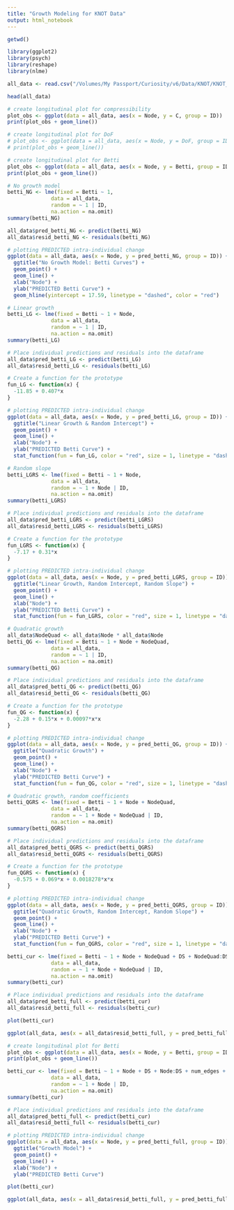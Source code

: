 ```yaml
---
title: "Growth Modeling for KNOT Data"
output: html_notebook
---
```


```r
getwd()
```

```r
library(ggplot2)
library(psych)
library(reshape)
library(nlme)
```

```r
all_data <- read.csv("/Volumes/My Passport/Curiosity/v6/Data/KNOT/KNOT_data_v2.csv", header = TRUE)
```

```r
head(all_data)
```


```r
# create longitudinal plot for compressibility
plot_obs <- ggplot(data = all_data, aes(x = Node, y = C, group = ID))
print(plot_obs + geom_line())
```

```r
# create longitudinal plot for DoF
# plot_obs <- ggplot(data = all_data, aes(x = Node, y = DoF, group = ID))
# print(plot_obs + geom_line())
```

```r
# create longitudinal plot for Betti
plot_obs <- ggplot(data = all_data, aes(x = Node, y = Betti, group = ID))
print(plot_obs + geom_line())
```


```r
# No growth model
betti_NG <- lme(fixed = Betti ~ 1, 
              data = all_data,
              random = ~ 1 | ID, 
              na.action = na.omit)
summary(betti_NG)
```


```r
all_data$pred_betti_NG <- predict(betti_NG)
all_data$resid_betti_NG <- residuals(betti_NG)
```

```r
# plotting PREDICTED intra-individual change
ggplot(data = all_data, aes(x = Node, y = pred_betti_NG, group = ID)) +
  ggtitle("No Growth Model: Betti Curves") +
  geom_point() + 
  geom_line() +
  xlab("Node") + 
  ylab("PREDICTED Betti Curve") +
  geom_hline(yintercept = 17.59, linetype = "dashed", color = "red")
```
```r
# Linear growth
betti_LG <- lme(fixed = Betti ~ 1 + Node, 
              data = all_data,
              random = ~ 1 | ID, 
              na.action = na.omit)
summary(betti_LG)
```

```r
# Place individual predictions and residuals into the dataframe
all_data$pred_betti_LG <- predict(betti_LG)
all_data$resid_betti_LG <- residuals(betti_LG)
```

```r
# Create a function for the prototype
fun_LG <- function(x) {
  -11.85 + 0.407*x
}
```

```r
# plotting PREDICTED intra-individual change
ggplot(data = all_data, aes(x = Node, y = pred_betti_LG, group = ID)) +
  ggtitle("Linear Growth & Random Intercept") +
  geom_point() + 
  geom_line() +
  xlab("Node") + 
  ylab("PREDICTED Betti Curve") +
  stat_function(fun = fun_LG, color = "red", size = 1, linetype = "dashed")
```

```r
# Random slope
betti_LGRS <- lme(fixed = Betti ~ 1 + Node, 
              data = all_data,
              random = ~ 1 + Node | ID, 
              na.action = na.omit)
summary(betti_LGRS)
```

```r
# Place individual predictions and residuals into the dataframe
all_data$pred_betti_LGRS <- predict(betti_LGRS)
all_data$resid_betti_LGRS <- residuals(betti_LGRS)
```

```r
# Create a function for the prototype
fun_LGRS <- function(x) {
  -7.17 + 0.31*x
}
```

```r
# plotting PREDICTED intra-individual change
ggplot(data = all_data, aes(x = Node, y = pred_betti_LGRS, group = ID)) +
  ggtitle("Linear Growth, Random Intercept, Random Slope") +
  geom_point() + 
  geom_line() +
  xlab("Node") + 
  ylab("PREDICTED Betti Curve") +
  stat_function(fun = fun_LGRS, color = "red", size = 1, linetype = "dashed")
```

```r
# Quadratic growth
all_data$NodeQuad <- all_data$Node * all_data$Node
betti_QG <- lme(fixed = Betti ~ 1 + Node + NodeQuad, 
              data = all_data,
              random = ~ 1 | ID, 
              na.action = na.omit)
summary(betti_QG)
```

```r
# Place individual predictions and residuals into the dataframe
all_data$pred_betti_QG <- predict(betti_QG)
all_data$resid_betti_QG <- residuals(betti_QG)
```

```r
# Create a function for the prototype
fun_QG <- function(x) {
  -2.28 + 0.15*x + 0.00097*x*x
}
```

```r
# plotting PREDICTED intra-individual change
ggplot(data = all_data, aes(x = Node, y = pred_betti_QG, group = ID)) +
  ggtitle("Quadratic Growth") +
  geom_point() + 
  geom_line() +
  xlab("Node") + 
  ylab("PREDICTED Betti Curve") +
  stat_function(fun = fun_QG, color = "red", size = 1, linetype = "dashed")
```

```r
# Quadratic growth, random coefficients
betti_QGRS <- lme(fixed = Betti ~ 1 + Node + NodeQuad, 
              data = all_data,
              random = ~ 1 + Node + NodeQuad | ID, 
              na.action = na.omit)
summary(betti_QGRS)
```

```r
# Place individual predictions and residuals into the dataframe
all_data$pred_betti_QGRS <- predict(betti_QGRS)
all_data$resid_betti_QGRS <- residuals(betti_QGRS)
```

```r
# Create a function for the prototype
fun_QGRS <- function(x) {
  -0.575 + 0.069*x + 0.0018278*x*x
}
```

```r
# plotting PREDICTED intra-individual change
ggplot(data = all_data, aes(x = Node, y = pred_betti_QGRS, group = ID)) +
  ggtitle("Quadratic Growth, Random Intercept, Random Slope") +
  geom_point() + 
  geom_line() +
  xlab("Node") + 
  ylab("PREDICTED Betti Curve") +
  stat_function(fun = fun_QGRS, color = "red", size = 1, linetype = "dashed")
```

```r
betti_cur <- lme(fixed = Betti ~ 1 + Node + NodeQuad + DS + NodeQuad:DS + SC + NodeQuad:SC + ST + NodeQuad:ST + TS + NodeQuad:TS + JE + NodeQuad:JE + num_edges + NodeQuad:num_edges + num_nodes + NodeQuad:num_nodes, 
              data = all_data,
              random = ~ 1 + Node + NodeQuad | ID, 
              na.action = na.omit)
summary(betti_cur)
```

```r
# Place individual predictions and residuals into the dataframe
all_data$pred_betti_full <- predict(betti_cur)
all_data$resid_betti_full <- residuals(betti_cur)
```

```r
plot(betti_cur)
```

```r
ggplot(all_data, aes(x = all_data$resid_betti_full, y = pred_betti_full)) + geom_point()
```

```r
# create longitudinal plot for Betti
plot_obs <- ggplot(data = all_data, aes(x = Node, y = Betti, group = ID))
print(plot_obs + geom_line())
```

```r
betti_cur <- lme(fixed = Betti ~ 1 + Node + DS + Node:DS + num_edges + Node:num_edges + num_nodes + Node:num_nodes, 
              data = all_data,
              random = ~ 1 + Node | ID, 
              na.action = na.omit)
summary(betti_cur)
```

```r
# Place individual predictions and residuals into the dataframe
all_data$pred_betti_full <- predict(betti_cur)
all_data$resid_betti_full <- residuals(betti_cur)
```

```r
# plotting PREDICTED intra-individual change
ggplot(data = all_data, aes(x = Node, y = pred_betti_full, group = ID)) +
  ggtitle("Growth Model") +
  geom_point() + 
  geom_line() +
  xlab("Node") + 
  ylab("PREDICTED Betti Curve") 
```

```r
plot(betti_cur)
```



```r
ggplot(all_data, aes(x = all_data$resid_betti_full, y = pred_betti_full)) + geom_point()
```

